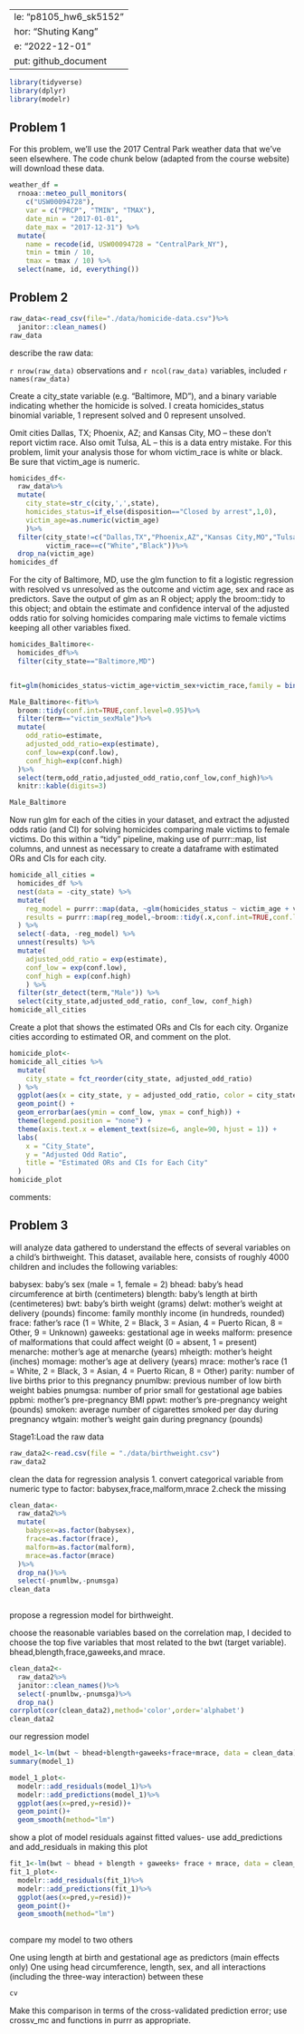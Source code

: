    ---
title: "p8105_hw6_sk5152"
author: "Shuting Kang"
date: "2022-12-01"
output: github_document
---
```r
library(tidyverse)
library(dplyr)
library(modelr)
```
## Problem 1 
For this problem, we’ll use the 2017 Central Park weather data that we’ve seen elsewhere. The code chunk below (adapted from the course website) will download these data.
```r
weather_df = 
  rnoaa::meteo_pull_monitors(
    c("USW00094728"),
    var = c("PRCP", "TMIN", "TMAX"), 
    date_min = "2017-01-01",
    date_max = "2017-12-31") %>%
  mutate(
    name = recode(id, USW00094728 = "CentralPark_NY"),
    tmin = tmin / 10,
    tmax = tmax / 10) %>%
  select(name, id, everything())
```
## Problem 2

```r
raw_data<-read_csv(file="./data/homicide-data.csv")%>%
  janitor::clean_names()
raw_data
```
describe the raw data: 

`r nrow(raw_data)` observations and `r ncol(raw_data)` variables, included `r names(raw_data)`

Create a city_state variable (e.g. “Baltimore, MD”), and a binary variable indicating whether the homicide is solved. I creata homicides_status binomial variable, 1 represent solved and 0 represent unsolved.

Omit cities Dallas, TX; Phoenix, AZ; and Kansas City, MO – these don’t report victim race. Also omit Tulsa, AL – this is a data entry mistake. For this problem, limit your analysis those for whom victim_race is white or black. Be sure that victim_age is numeric. 


```r
homicides_df<-
  raw_data%>%
  mutate(
    city_state=str_c(city,',',state),
    homicides_status=if_else(disposition=="Closed by arrest",1,0),
    victim_age=as.numeric(victim_age)
    )%>%
  filter(city_state!=c("Dallas,TX","Phoenix,AZ","Kansas City,MO","Tulsa,AL"),
         victim_race==c("White","Black"))%>%
  drop_na(victim_age)
homicides_df
```
For the city of Baltimore, MD, use the glm function to fit a logistic regression with resolved vs unresolved as the outcome and victim age, sex and race as predictors. Save the output of glm as an R object; apply the broom::tidy to this object; and obtain the estimate and confidence interval of the adjusted odds ratio for solving homicides comparing male victims to female victims keeping all other variables fixed.
```r
homicides_Baltimore<-
  homicides_df%>%
  filter(city_state=="Baltimore,MD")


fit=glm(homicides_status~victim_age+victim_sex+victim_race,family = binomial(),homicides_Baltimore)

```

```r
Male_Baltimore<-fit%>%
  broom::tidy(conf.int=TRUE,conf.level=0.95)%>%
  filter(term=="victim_sexMale")%>%
  mutate(
    odd_ratio=estimate,
    adjusted_odd_ratio=exp(estimate),
    conf_low=exp(conf.low),
    conf_high=exp(conf.high)
  )%>%
  select(term,odd_ratio,adjusted_odd_ratio,conf_low,conf_high)%>%
  knitr::kable(digits=3)

Male_Baltimore
```


Now run glm for each of the cities in your dataset, and extract the adjusted odds ratio (and CI) for solving homicides comparing male victims to female victims. Do this within a “tidy” pipeline, making use of purrr::map, list columns, and unnest as necessary to create a dataframe with estimated ORs and CIs for each city.

```r
homicide_all_cities = 
  homicides_df %>% 
  nest(data = -city_state) %>% 
  mutate(
    reg_model = purrr::map(data, ~glm(homicides_status ~ victim_age + victim_sex + victim_race, data =., family = binomial())),
    results = purrr::map(reg_model,~broom::tidy(.x,conf.int=TRUE,conf.level=0.95))
  ) %>% 
  select(-data, -reg_model) %>% 
  unnest(results) %>% 
  mutate(
    adjusted_odd_ratio = exp(estimate),
    conf_low = exp(conf.low),
    conf_high = exp(conf.high)
    ) %>% 
  filter(str_detect(term,"Male")) %>% 
  select(city_state,adjusted_odd_ratio, conf_low, conf_high)
homicide_all_cities

```

Create a plot that shows the estimated ORs and CIs for each city. Organize cities according to estimated OR, and comment on the plot.
```r
homicide_plot<-
homicide_all_cities %>% 
  mutate(
    city_state = fct_reorder(city_state, adjusted_odd_ratio)
  ) %>% 
  ggplot(aes(x = city_state, y = adjusted_odd_ratio, color = city_state)) + 
  geom_point() + 
  geom_errorbar(aes(ymin = conf_low, ymax = conf_high)) + 
  theme(legend.position = "none") + 
  theme(axis.text.x = element_text(size=6, angle=90, hjust = 1)) + 
  labs(
    x = "City_State",
    y = "Adjusted Odd Ratio",
    title = "Estimated ORs and CIs for Each City"
  )
homicide_plot
```

comments:

## Problem 3

 will analyze data gathered to understand the effects of several variables on a child’s birthweight. This dataset, available here, consists of roughly 4000 children and includes the following variables:

babysex: baby’s sex (male = 1, female = 2)
bhead: baby’s head circumference at birth (centimeters)
blength: baby’s length at birth (centimeteres)
bwt: baby’s birth weight (grams)
delwt: mother’s weight at delivery (pounds)
fincome: family monthly income (in hundreds, rounded)
frace: father’s race (1 = White, 2 = Black, 3 = Asian, 4 = Puerto Rican, 8 = Other, 9 = Unknown)
gaweeks: gestational age in weeks
malform: presence of malformations that could affect weight (0 = absent, 1 = present)
menarche: mother’s age at menarche (years)
mheigth: mother’s height (inches)
momage: mother’s age at delivery (years)
mrace: mother’s race (1 = White, 2 = Black, 3 = Asian, 4 = Puerto Rican, 8 = Other)
parity: number of live births prior to this pregnancy
pnumlbw: previous number of low birth weight babies
pnumgsa: number of prior small for gestational age babies
ppbmi: mother’s pre-pregnancy BMI
ppwt: mother’s pre-pregnancy weight (pounds)
smoken: average number of cigarettes smoked per day during pregnancy
wtgain: mother’s weight gain during pregnancy (pounds)


Stage1:Load the raw data 

```r
raw_data2<-read.csv(file = "./data/birthweight.csv")
raw_data2
```
clean the data for regression analysis
1. convert categorical variable from numeric type to factor: 
babysex,frace,malform,mrace
2.check the missing
```r
clean_data<-
  raw_data2%>%
  mutate(
    babysex=as.factor(babysex),
    frace=as.factor(frace),
    malform=as.factor(malform),
    mrace=as.factor(mrace)
  )%>%
  drop_na()%>%
  select(-pnumlbw,-pnumsga)
clean_data
  
```

propose a regression model for birthweight. 

choose the reasonable variables based on the correlation map, I decided to choose the top five variables that most related to the bwt (target variable).
bhead,blength,frace,gaweeks,and mrace.

```r
clean_data2<-
  raw_data2%>%
  janitor::clean_names()%>%
  select(-pnumlbw,-pnumsga)%>%
  drop_na()
corrplot(cor(clean_data2),method='color',order='alphabet')
clean_data2
```
our regression model
```r
model_1<-lm(bwt ~ bhead+blength+gaweeks+frace+mrace, data = clean_data)
summary(model_1)

model_1_plot<-
  modelr::add_residuals(model_1)%>%
  modelr::add_predictions(model_1)%>%
  ggplot(aes(x=pred,y=resid))+
  geom_point()+
  geom_smooth(method="lm")
```


show a plot of model residuals against fitted values- use add_predictions and add_residuals in making this plot 
```r
fit_1<-lm(bwt ~ bhead + blength + gaweeks+ frace + mrace, data = clean_data)
fit_1_plot<-
  modelr::add_residuals(fit_1)%>%
  modelr::add_predictions(fit_1)%>%
  ggplot(aes(x=pred,y=resid))+
  geom_point()+
  geom_smooth(method="lm")
  
```

compare my model to two others 

One using length at birth and gestational age as predictors (main effects only)
One using head circumference, length, sex, and all interactions (including the three-way interaction) between these

```r
cv

```

Make this comparison in terms of the cross-validated prediction error; use crossv_mc and functions in purrr as appropriate.
